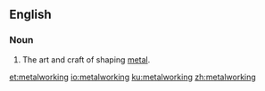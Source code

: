 ==English==

===Noun===
{{en-noun|~}}
{{wikipedia}}

# The art and craft of shaping [[metal]].

[[et:metalworking]]
[[io:metalworking]]
[[ku:metalworking]]
[[zh:metalworking]]